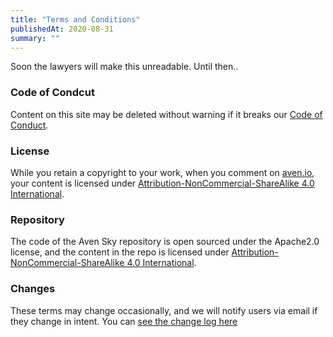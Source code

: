 ```yaml
---
title: "Terms and Conditions"
publishedAt: 2020-08-31
summary: ""
---
```


Soon the lawyers will make this unreadable. Until then..


### Code of Condcut

Content on this site may be deleted without warning if it breaks our [Code of Conduct](/code-of-conduct).

### License

While you retain a copyright to your work, when you comment on [aven.io](https://aven.io), your content is licensed under [Attribution-NonCommercial-ShareAlike 4.0 International](https://creativecommons.org/licenses/by-nc-sa/4.0/).

### Repository

The code of the Aven Sky repository is open sourced under the Apache2.0 license, and the content in the repo is licensed under [Attribution-NonCommercial-ShareAlike 4.0 International](https://creativecommons.org/licenses/by-nc-sa/4.0/).

### Changes

These terms may change occasionally, and we will notify users via email if they change in intent. You can [see the change log here](https://github.com/AvenCloud/sky/commits/main/pages/terms-conditions.mdx)

<!--- © Eric Vicenti 2020. Licensed under Creative Commons BY-NC-SA 4.0 https://creativecommons.org/licenses/by-nc-sa/4.0/ -->
